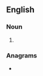 ==English==

===Noun===
{{head|en|noun plural form}}

# {{plural of|mounter|lang=en}}

===Anagrams===
* {{anagrams|en|mournest|remounts}}